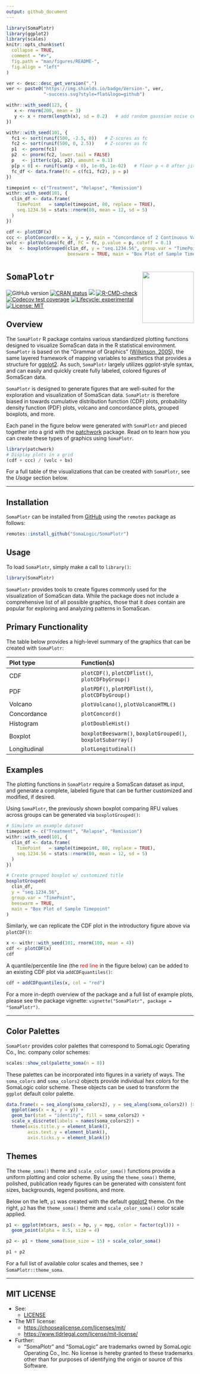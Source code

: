 ```yaml
---
output: github_document
---
```



<!-- README.md is generated from README.Rmd. Please edit that file -->


```r
library(SomaPlotr)
library(ggplot2)
library(scales)
knitr::opts_chunk$set(
  collapse = TRUE,
  comment = "#>",
  fig.path = "man/figures/README-",
  fig.align = "left"
)

ver <- desc::desc_get_version(".")
ver <- paste0("https://img.shields.io/badge/Version-", ver,
              "-success.svg?style=flat&logo=github")
```

```r
withr::with_seed(123, {
   x <- rnorm(200, mean = 3)
   y <- x + rnorm(length(x), sd = 0.2)   # add random gaussian noise centered at zero
})

withr::with_seed(101, {
  fc1 <- sort(runif(500, -2.5, 0))   # Z-scores as fc
  fc2 <- sort(runif(500, 0, 2.5))    # Z-scores as fc
  p1  <- pnorm(fc1)
  p2  <- pnorm(fc2, lower.tail = FALSE)
  p   <- jitter(c(p1, p2), amount = 0.1)
  p[p < 0] <- runif(sum(p < 0), 1e-05, 1e-02)   # floor p < 0 after jitter
  fc_df <- data.frame(fc = c(fc1, fc2), p = p)
})

timepoint <- c("Treatment", "Relapse", "Remission")
withr::with_seed(101, {
  clin_df <- data.frame(
    TimePoint   = sample(timepoint, 80, replace = TRUE),
    seq.1234.56 = stats::rnorm(80, mean = 12, sd = 5)
  )
})

cdf <- plotCDF(x)
ccc <- plotConcord(x = x, y = y, main = "Concordance of 2 Continuous Variables")
volc <- plotVolcano(fc_df, FC = fc, p.value = p, cutoff = 0.1)
bx   <- boxplotGrouped(clin_df, y = "seq.1234.56", group.var = "TimePoint", 
                       beeswarm = TRUE, main = "Box Plot of Sample Timepoint")
```


# `SomaPlotr` <a href="https://somalogic.github.io/SomaPlotr"><img src="man/figures/logo.png" align="right" height="138" alt="" /></a>


<!-- badges: start -->
![GitHub version](`r ver`)
[![CRAN status](http://www.r-pkg.org/badges/version/SomaPlotr)](https://cran.r-project.org/package=SomaPlotr)
[![](https://cranlogs.r-pkg.org/badges/grand-total/SomaPlotr)](https://cran.r-project.org/package=SomaPlotr)
[![R-CMD-check](https://github.com/SomaLogic/SomaPlotr/workflows/R-CMD-check/badge.svg)](https://github.com/SomaLogic/SomaPlotr/actions)
[![Codecov test coverage](https://codecov.io/gh/SomaLogic/SomaPlotr/branch/main/graph/badge.svg)](https://app.codecov.io/gh/SomaLogic/SomaPlotr?branch=main)
[![Lifecycle: experimental](https://img.shields.io/badge/lifecycle-experimental-orange.svg)](https://lifecycle.r-lib.org/articles/stages.html#experimental)
[![License: MIT](https://img.shields.io/badge/License-MIT-blue.svg)](https://choosealicense.com/licenses/mit/)
<!-- badges: end -->






## Overview

The `SomaPlotr` R package contains various standardized plotting 
functions designed to visualize SomaScan data in the R statistical environment.
`SomaPlotr` is based on the "Grammar of Graphics"
([Wilkinson, 2005](https://link.springer.com/book/10.1007/0-387-28695-0)), the same 
layered framework of mapping variables to aesthetics that provides a structure 
for [ggplot2](https://cran.r-project.org/package=ggplot2). 
As such, `SomaPlotr` largely utilizes ggplot-style syntax, and can easily and 
quickly create fully labeled, colored figures of SomaScan data.

`SomaPlotr` is designed to generate figures that are well-suited for the 
exploration and visualization of SomaScan data. `SomaPlotr` is therefore
biased in towards cumulative distribution function (CDF) plots, probability 
density function (PDF) plots, volcano and concordance plots, grouped boxplots, and more. 

Each panel in the figure below were generated with `SomaPlotr` and 
pieced together into a grid with the
[patchwork](https://cran.r-project.org/package=patchwork) package. 
Read on to learn how you can create these types of graphics using `SomaPlotr`. 


```r
library(patchwork)
# Display plots in a grid
(cdf + ccc) / (volc + bx)
```


For a full table of the visualizations that can be created with `SomaPlotr`,
see the _Usage_ section below.


----------------


## Installation

`SomaPlotr` can be installed from [GitHub](https://github.com/SomaLogic/SomaPlotr)
using the `remotes` package as follows:

```r
remotes::install_github("SomaLogic/SomaPlotr")
```


## Usage

To load `SomaPlotr`, simply make a call to `library()`:

```r
library(SomaPlotr)
```

`SomaPlotr` provides tools to create figures commonly used for the visualization 
of SomaScan data. While the package does not include a comprehensive list of all
possible graphics, those that it _does_ contain are popular for exploring and 
analyzing patterns in SomaScan.


## Primary Functionality

The table below provides a high-level summary of the graphics that can be created with 
`SomaPlotr`:

| Plot type     | Function(s)           |
| :------------ | :-------------------- |
| CDF           | `plotCDF()`, `plotCDFlist()`, `plotCDFbyGroup()` |
| PDF           | `plotPDF()`, `plotPDFlist()`, `plotCDFbyGroup()` |
| Volcano       | `plotVolcano()`, `plotVolcanoHTML()` |
| Concordance   | `plotConcord()`       |
| Histogram     | `plotDoubleHist()`    |
| Boxplot       | `boxplotBeeswarm()`, `boxplotGrouped()`, `boxplotSubarray()` |
| Longitudinal  | `plotLongitudinal()`  |



## Examples

The plotting functions in `SomaPlotr` require a SomaScan dataset as input, and 
generate a complete, labeled figure that can be further customized and modified,
if desired.

Using `SomaPlotr`, the previously shown boxplot comparing RFU values across
groups can be generated via `boxplotGrouped()`:

```r
# Simulate an example dataset
timepoint <- c("Treatment", "Relapse", "Remission")
withr::with_seed(101, {
  clin_df <- data.frame(
    TimePoint   = sample(timepoint, 80, replace = TRUE),
    seq.1234.56 = stats::rnorm(80, mean = 12, sd = 5)
  )
})

# Create grouped boxplot w/ customized title
boxplotGrouped(
  clin_df,
  y = "seq.1234.56", 
  group.var = "TimePoint", 
  beeswarm = TRUE, 
  main = "Box Plot of Sample Timepoint"
)
```

Similarly, we can replicate the CDF plot in the introductory figure above
via `plotCDF()`:

```r
x <- withr::with_seed(101, rnorm(100, mean = 4))
cdf <- plotCDF(x)
cdf
```

A quantile/percentile line
(the <span style="color:red">red line</span> in the figure below)
can be added to an existing CDF plot via `addCDFquantiles()`: 

```r
cdf + addCDFquantiles(x, col = "red")
```

For a more in-depth overview of the package and a full list of example plots, 
please see the package vignette: `vignette("SomaPlotr", package = "SomaPlotr")`.


----------------


## Color Palettes

`SomaPlotr` provides color palettes that correspond to SomaLogic Operating Co., Inc.
company color schemes:

```r
scales::show_col(palette_soma(n = 8))
```

These palettes can be incorporated into figures in a variety of ways. The 
`soma_colors` and `soma_colors2` objects provide individual 
hex colors for the SomaLogic color scheme. These objects can be used
to transform the `ggplot` default color palette.

```r
data.frame(x = seq_along(soma_colors2), y = seq_along(soma_colors2)) |> 
  ggplot(aes(x = x, y = y)) +
  geom_bar(stat = "identity", fill = soma_colors2) +
  scale_x_discrete(labels = names(soma_colors2)) +
  theme(axis.title.y = element_blank(),
        axis.text.y = element_blank(),
        axis.ticks.y = element_blank())
```

## Themes

The `theme_soma()` theme and `scale_color_soma()` functions provide a uniform 
plotting and color scheme. By using the `theme_soma()` theme, polished,
publication ready figures can be generated with consistent font sizes,
backgrounds, legend positions, and more.

Below on the left, `p1` was created with the default
[ggplot2](https://cran.r-project.org/package=ggplot2) theme.
On the right, `p2` has the `theme_soma()` theme and `scale_color_soma()`
color scale applied.

```r
p1 <- ggplot(mtcars, aes(x = hp, y = mpg, color = factor(cyl))) +
  geom_point(alpha = 0.5, size = 4)

p2 <- p1 + theme_soma(base_size = 15) + scale_color_soma()

p1 + p2
```

For a full list of available color scales and themes, see `?SomaPlotr::theme_soma`.


------------


## MIT LICENSE

* See:
  - [LICENSE](https://github.com/SomaLogic/SomaPlotr/blob/main/LICENSE.md)
* The MIT license:
  - [https://choosealicense.com/licenses/mit/](https://choosealicense.com/licenses/mit/)
  - [https://www.tldrlegal.com/license/mit-license/](https://www.tldrlegal.com/license/mit-license)
* Further:
  - "SomaPlotr" and "SomaLogic" are trademarks owned by
    SomaLogic Operating Co., Inc. No license is hereby granted to
    these trademarks other than for purposes of identifying the origin or
    source of this Software.
